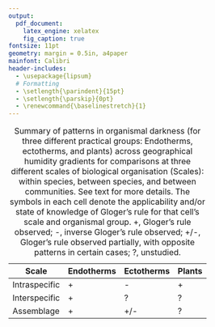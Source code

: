 ```yaml
---
output:
  pdf_document:
    latex_engine: xelatex
    fig_caption: true
fontsize: 11pt
geometry: margin = 0.5in, a4paper
mainfont: Calibri
header-includes:
  - \usepackage{lipsum}
  # Formatting
  - \setlength{\parindent}{15pt}
  - \setlength{\parskip}{0pt}
  - \renewcommand{\baselinestretch}{1}
---
```


| Scale         | Endotherms | Ectotherms | Plants |
|---------------|------------|------------|--------|
| Intraspecific | +          | -          | +      |
| Interspecific | +          | ?          | ?      |
| Assemblage    | +          | +/-        | ?      |

Table: Summary of patterns in organismal darkness (for three different practical groups: Endotherms, ectotherms, and plants) across geographical humidity gradients for comparisons at three different scales of biological organisation (Scales): within species, between species, and between communities. See text for more details. The symbols in each cell denote the applicability and/or state of knowledge of Gloger's rule for that cell's scale and organismal group. +, Gloger's rule observed; -, inverse Gloger's rule observed; +/-, Gloger's rule observed partially, with opposite patterns in certain cases; ?, unstudied.